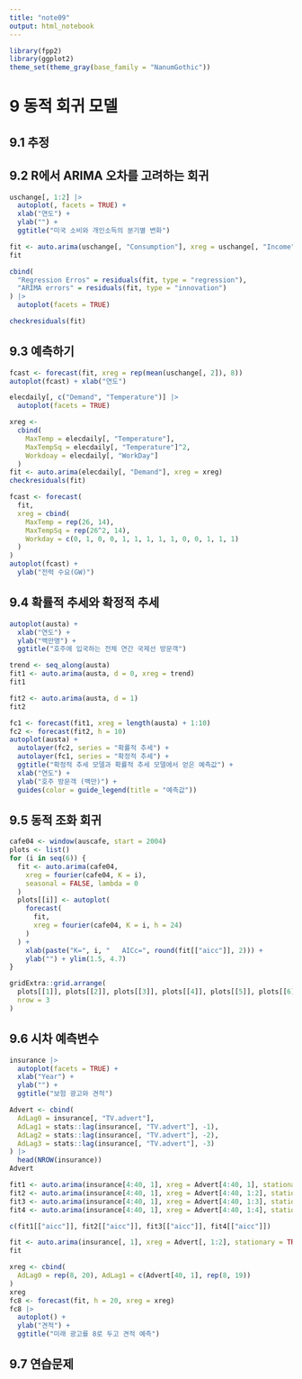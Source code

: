 ```yaml
---
title: "note09"
output: html_notebook
---
```


```r
library(fpp2)
library(ggplot2)
theme_set(theme_gray(base_family = "NanumGothic"))
```

# 9 동적 회귀 모델

## 9.1 추정

## 9.2 R에서 ARIMA 오차를 고려하는 회귀

```r
uschange[, 1:2] |>
  autoplot(, facets = TRUE) +
  xlab("연도") +
  ylab("") +
  ggtitle("미국 소비와 개인소득의 분기별 변화")
```

```r
fit <- auto.arima(uschange[, "Consumption"], xreg = uschange[, "Income"])
fit
```

```r
cbind(
  "Regression Erros" = residuals(fit, type = "regression"),
  "ARIMA errors" = residuals(fit, type = "innovation")
) |>
  autoplot(facets = TRUE)
```

```r
checkresiduals(fit)
```

## 9.3 예측하기

```r
fcast <- forecast(fit, xreg = rep(mean(uschange[, 2]), 8))
autoplot(fcast) + xlab("연도")
```

```r
elecdaily[, c("Demand", "Temperature")] |>
  autoplot(facets = TRUE)
```

```r
xreg <-
  cbind(
    MaxTemp = elecdaily[, "Temperature"],
    MaxTempSq = elecdaily[, "Temperature"]^2,
    Workdoay = elecdaily[, "WorkDay"]
  )
fit <- auto.arima(elecdaily[, "Demand"], xreg = xreg)
checkresiduals(fit)
```

```r
fcast <- forecast(
  fit,
  xreg = cbind(
    MaxTemp = rep(26, 14),
    MaxTempSq = rep(26^2, 14),
    Workday = c(0, 1, 0, 0, 1, 1, 1, 1, 1, 0, 0, 1, 1, 1)
  )
)
autoplot(fcast) +
  ylab("전력 수요(GW)")
```

## 9.4 확률적 추세와 확정적 추세

```r
autoplot(austa) +
  xlab("연도") +
  ylab("백만명") +
  ggtitle("호주에 입국하는 전체 연간 국제선 방문객")
```

```r
trend <- seq_along(austa)
fit1 <- auto.arima(austa, d = 0, xreg = trend)
fit1
```

```r
fit2 <- auto.arima(austa, d = 1)
fit2
```

```r
fc1 <- forecast(fit1, xreg = length(austa) + 1:10)
fc2 <- forecast(fit2, h = 10)
autoplot(austa) +
  autolayer(fc2, series = "확률적 추세") +
  autolayer(fc1, series = "확정적 추세") +
  ggtitle("확정적 추세 모델과 확률적 추세 모델에서 얻은 예측값") +
  xlab("연도") +
  ylab("호주 방문객 (백만)") +
  guides(color = guide_legend(title = "예측값"))
```

## 9.5 동적 조화 회귀

```r
cafe04 <- window(auscafe, start = 2004)
plots <- list()
for (i in seq(6)) {
  fit <- auto.arima(cafe04,
    xreg = fourier(cafe04, K = i),
    seasonal = FALSE, lambda = 0
  )
  plots[[i]] <- autoplot(
    forecast(
      fit,
      xreg = fourier(cafe04, K = i, h = 24)
    )
  ) +
    xlab(paste("K=", i, "   AICc=", round(fit[["aicc"]], 2))) +
    ylab("") + ylim(1.5, 4.7)
}

gridExtra::grid.arrange(
  plots[[1]], plots[[2]], plots[[3]], plots[[4]], plots[[5]], plots[[6]],
  nrow = 3
)
```

## 9.6 시차 예측변수

```r
insurance |>
  autoplot(facets = TRUE) +
  xlab("Year") +
  ylab("") +
  ggtitle("보험 광고와 견적")
```

```r
Advert <- cbind(
  AdLag0 = insurance[, "TV.advert"],
  AdLag1 = stats::lag(insurance[, "TV.advert"], -1),
  AdLag2 = stats::lag(insurance[, "TV.advert"], -2),
  AdLag3 = stats::lag(insurance[, "TV.advert"], -3)
) |>
  head(NROW(insurance))
Advert
```

```r
fit1 <- auto.arima(insurance[4:40, 1], xreg = Advert[4:40, 1], stationary = TRUE)
fit2 <- auto.arima(insurance[4:40, 1], xreg = Advert[4:40, 1:2], stationary = TRUE)
fit3 <- auto.arima(insurance[4:40, 1], xreg = Advert[4:40, 1:3], stationary = TRUE)
fit4 <- auto.arima(insurance[4:40, 1], xreg = Advert[4:40, 1:4], stationary = TRUE)
```

```r
c(fit1[["aicc"]], fit2[["aicc"]], fit3[["aicc"]], fit4[["aicc"]])
```

```r
fit <- auto.arima(insurance[, 1], xreg = Advert[, 1:2], stationary = TRUE)
fit
```

```r
xreg <- cbind(
  AdLag0 = rep(8, 20), AdLag1 = c(Advert[40, 1], rep(8, 19))
)
xreg
fc8 <- forecast(fit, h = 20, xreg = xreg)
fc8 |>
  autoplot() +
  ylab("견적") +
  ggtitle("미래 광고를 8로 두고 견적 예측")
```

## 9.7 연습문제
